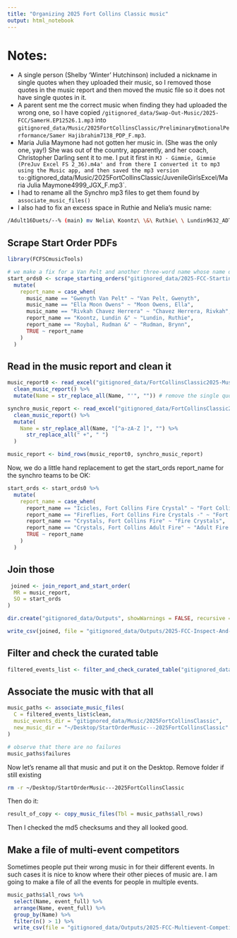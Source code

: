 ```yaml
---
title: "Organizing 2025 Fort Collins Classic music"
output: html_notebook
---
```



# Notes:

- A single person (Shelby 'Winter' Hutchinson) included a nickname in single quotes when they uploaded their music, so 
I removed those quotes in the music report and then moved the music file so it does not have single quotes in it.
- A parent sent me the correct music when finding they had uploaded the wrong one, so I have copied
`/gitignored_data/Swap-Out-Music/2025-FCC/SamerH.EP12526.1.mp3` into `gitignored_data/Music/2025FortCollinsClassic/PreliminaryEmotionalPerformance/Samer Hajibrahim7138_PDP_F.mp3`.
- Maria Julia Maymone had not gotten her music in.  (She was the only one, yay!)  She was out of the country,
apparently, and her coach, Christopher Darling sent it to me.  I put it first in
`MJ - Gimmie, Gimmie (PreJuv Excel FS 2_36).m4a' and from there I converted it to mp3 using the Music
app, and then saved the mp3 version to: `gitignored_data/Music/2025FortCollinsClassic/JuvenileGirlsExcel/Maria Julia Maymone4999_JGX_F.mp3`.
- I had to rename all the Synchro mp3 files to get them found by `associate_music_files()`
- I also had to fix an excess space in Ruthie and Nelia's music name:
```sh
/Adult16Duets/--% (main) mv Nelia\ Koontz\ \&\ Ruthie\ \ Lundin9632_ADT_F.mp3 Nelia\ Koontz\ \&\ Ruthie\ Lundin9632_ADT_F.mp3
```

## Scrape Start Order PDFs

```r
library(FCFSCmusicTools)

# we make a fix for a Van Pelt and another three-word name whose name does not get converted to report name correctly...
start_ords0 <- scrape_starting_orders("gitignored_data/2025-FCC-Starting-Orders") %>%
  mutate(
    report_name = case_when(
      music_name == "Gwenyth Van Pelt" ~ "Van Pelt, Gwenyth",
      music_name == "Ella Moon Owens" ~ "Moon Owens, Ella",
      music_name == "Rivkah Chavez Herrera" ~ "Chavez Herrera, Rivkah",
      report_name == "Koontz, Lundin &" ~ "Lundin, Ruthie",
      report_name == "Roybal, Rudman &" ~ "Rudman, Brynn",
      TRUE ~ report_name
    )
  )
```


## Read in the music report and clean it

```r
music_report0 <- read_excel("gitignored_data/FortCollinsClassic2025-MusicFile-2025-03-30_22-29.xls") %>%
  clean_music_report() %>%
  mutate(Name = str_replace_all(Name, "'", "")) # remove the single quotes around someone's name

synchro_music_report <- read_excel("gitignored_data/FortCollinsClassic2025-SYNCHRO-ONLY-MusicFile-2025-04-02_00_17.xls") %>%
  clean_music_report() %>%
  mutate(
    Name = str_replace_all(Name, "[^a-zA-Z ]", "") %>%
      str_replace_all(" +", " ")
  )

music_report <- bind_rows(music_report0, synchro_music_report)
```

Now, we do a little hand replacement to get the start_ords report_name for the synchro teams
to be OK:
```r
start_ords <- start_ords0 %>%
  mutate(
    report_name = case_when(
      report_name == "Icicles, Fort Collins Fire Crystal" ~ "Fort Collins Fire Crystals Icicles",
      report_name == "Fireflies, Fort Collins Fire Crystals -" ~ "Fort Collins Fire Crystals Fireflies",
      report_name == "Crystals, Fort Collins Fire" ~ "Fire Crystals",
      report_name == "Crystals, Fort Collins Adult Fire" ~ "Adult Fire Crystal Team", 
      TRUE ~ report_name
    )
  )
```

## Join those

```r
 joined <- join_report_and_start_order(
  MR = music_report,
  SO = start_ords
)

dir.create("gitignored_data/Outputs", showWarnings = FALSE, recursive = TRUE)

write_csv(joined, file = "gitignored_data/Outputs/2025-FCC-Inspect-And-Curate.csv")
```


## Filter and check the curated table


```r
filtered_events_list <- filter_and_check_curated_table("gitignored_data/Outputs/2025-FCC-Inspect-And-Curate-EDITED.csv")
```


## Associate the music with that all

```r
music_paths <- associate_music_files(
  C = filtered_events_list$clean,
  music_events_dir = "gitignored_data/Music/2025FortCollinsClassic",
  new_music_dir = "~/Desktop/StartOrderMusic---2025FortCollinsClassic"
)

# observe that there are no failures
music_paths$failures
```

Now let's rename all that music and put it on the Desktop.
Remove folder if still existing
```sh
rm -r ~/Desktop/StartOrderMusic---2025FortCollinsClassic
```
Then do it:
```r
result_of_copy <- copy_music_files(Tbl = music_paths$all_rows)
```

Then I checked the md5 checksums and they all looked good.

## Make a file of multi-event competitors

Sometimes people put their wrong music in for their different events.  In such cases
it is nice to know where their other pieces of music are.  I am going to make
a file of all the events for people in multiple events.
```r
music_paths$all_rows %>%
  select(Name, event_full) %>%
  arrange(Name, event_full) %>%
  group_by(Name) %>%
  filter(n() > 1) %>%
  write_csv(file = "gitignored_data/Outputs/2025-FCC-Multievent-Competitors.csv")
```
